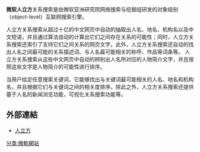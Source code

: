 {{unref|time=2008-09-23T11:09:39+00:00 }}
'''微软人立方'''关系搜索是由微软亚洲研究院网络搜索与挖掘组研发的对象级别（object-level）互联网搜索引擎。

人立方关系搜索从超过十亿的中文网页中自动的抽取出人名、地名、机构名以及中文短语，并且通过算法自动的计算出它们之间存在关系的可能性；同时，人立方关系搜索还索引了支持它们之间关系的网页文字。此外，人立方关系搜索还自动的找出人名之间最可能的关系描述词、与人名最可能相关的称呼、作品等词条等。 人立方关系搜索从这些中文网页中自动的辨别出人名所对应的人物简介文字，并且按照这些文字是人物简介的可能性进行排序。

当用户给定任意搜索关键词，它能够找出与关键词最可能相关的人名、地名和机构名，并且根据它们与关键词之间的相关度排序。除此之外，人立方关系搜索还提供基于人名的新闻浏览功能，可视化关系搜索功能等。

==外部連結==
*[http://renlifang.msra.cn/  人立方] {{Wayback|url=http://renlifang.msra.cn/ |date=20170718215722 }}

[[分类:微軟網站|分类:微軟網站]]